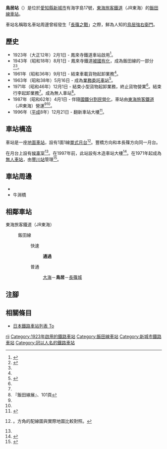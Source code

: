 {{NoteTA
|T=zh-hans:鸟居站;zh-hk:鳥居站;zh-tw:鳥居車站;
|1=zh-hans:鸟居站;zh-hk:鳥居站;zh-tw:鳥居車站;
}}
{{About|愛知縣新城市的JR東海飯田線車站|位於兵庫縣豐岡市的出石鐵道車站|鳥居站 (兵庫縣)}}
{{不是|鳥居前站}}
{{Infobox station
|公司色 = #f77321
|站名 = 鳥居
|圖片 = Torii Station.jpg
|圖片說明 = 月台（2007年2月）
|日文原名 = 鳥居
|平假名 = とりい
|羅馬拼音 = Torii
|副站名 = 
|電報略號 = リイ
|所在地 = {{JPN}}[[愛知縣|愛知縣]][[新城市|新城市]]有海字島17號
|座標 = {{coord|34|55|14.32|N|137|33|6.27|E|type:railwaystation_region:JP-24|display=inline,title}}
|車站構造 = [[地面車站|地面車站]]
|月台配置 = 1面1線
|啟用年月日 = 1923年（[[大正|大正]]12年）2月1日
|廢站年月日 = 
|乘客人數 = 35<ref>JR東海移動等便利化取組報告書</ref>
|上下車人次 = 
|統計年度 = 2019
|轉車 = 
|全寬備註 = [[無人車站|無人車站]]
|adjacent = {{Adjacent stations|system=東海旅客鐵道|line=CD|left=大海|right=長篠城|note-left=1.4km|note-mid=距離[[豐橋站|豐橋]]29.3km|note-right=1.5km}}
}}
'''鳥居站'''（{{jpn|j=鳥居駅|hg=とりいえき|rm=Torii eki|f=y}}）是位於[[愛知縣|愛知縣]][[新城市|新城市]]有海字島17號，[[東海旅客鐵道|東海旅客鐵道]]（JR東海）的[[飯田線|飯田線]][[鐵路車站|車站]]。

車站名稱取名車站周邊曾經發生「[[長篠之戰|長篠之戰]]」之際，鮮為人知的[[鳥居強右衛門|鳥居強右衛門]]。

== 歷史 ==
* 1923年（大正12年）2月1日 - 鳳來寺鐵道車站啟用<ref name="hensen">{{Cite book|author=石野哲（編）|title=停車場変遷大事典 国鉄・JR編|publisher=[[JTB|JTB]]|year=1998|pages=99頁|isbn=978-4-533-02980-6|language=ja}}</ref>。
* 1943年（昭和18年）8月1日 - 鳳來寺鐵道[[戰時收購私鐵|被國有化]]，成為飯田線的一部分<ref name="sone03">{{Cite journal|author={{Translink|ja|曽根悟|曾根悟}}（監修） |journal=週刊 歴史でめぐる鉄道全路線 国鉄・JR |editor=朝日新聞出版分冊百科編集部（編集） |publisher=[[朝日新聞出版|朝日新聞出版]] |issue=3 |title=飯田線・身延線・小海線 |date=2009-07-26 |pages=15-17 |language=ja }}</ref><ref name="hensen"/>。
* 1961年（昭和36年）9月1日 - 結束車載貨物起卸業務<ref name="hensen"/>。
* 1963年（昭和38年）5月16日 - 成為[[業務委託車站|業務委託車站]]<ref>{{Cite book|author={{Translink|ja|桜ヶ丘ミュージアム|櫻丘博物館}}（編）|title=飯田線展|publisher=櫻丘博物館|year=2003|pages=100頁|language=ja}}</ref>。
* 1971年（昭和46年）12月1日 - 結束小型貨物起卸業務，終止貨物營業<ref name="hensen"/>。結束行李起卸業務<ref name="hensen"/>。成為無人車站<ref>『飯田線展』、101頁</ref>。
* 1987年（昭和62年）4月1日 - 伴隨[[國鐵分割民營化|國鐵分割民營化]]，車站由[[東海旅客鐵道|東海旅客鐵道]]（JR東海）營運<ref name="sone03"/><ref name="hensen"/>。
* 1996年（[[平成|平成]]8年）12月21日 - 翻新車站大樓<ref>{{Cite book|author=東海旅客鉄道飯田支店（監修）|title=飯田線百年ものがたり|publisher=新葉社|year=2005|pages=144頁|language=ja}}</ref>。

== 車站構造 ==
車站是一座[[地面車站|地面車站]]，設有1面1線[[單式月台|單式月台]]<ref name="haisen">{{Cite book|author={{Translink|ja|川島令三}}|title=中部ライン全線・全駅・全配線|volume=第4巻 塩尻駅-名古屋東部|publisher=[[講談社|講談社]]|year=2010|pages=34頁（配線圖）、75頁|isbn=978-4-06-270064-1}}。方角的配線圖與實際地圖比較對照。</ref>。豐橋方向和本長篠方向同一月台。

在月台上設有[[候車室|候車室]]<ref name="timeslip"/>。在1997年前，此站設有木造車站大樓<ref name="timeslip">{{Cite book|author=笠原香・塚本雅啓|title=タイムスリップ飯田線|publisher={{Translink|ja|大正出版}}|year=2007|pages=96頁|isbn=978-4-8117-0657-3|language=ja}}</ref>。在1971年起成為[[無人車站|無人車站]]，由[[豐川站_(愛知縣)|豐川站]]管理<ref name="jrc20">{{Cite book|author=東海旅客鉄道（編）|title=東海旅客鉄道20年史|publisher=東海旅客鉄道|year=2007|pages=732・733頁|language=ja}}</ref>。

== 車站周邊 ==
* {{Translink|ja|国道151号|國道151號}}
* 牛淵橋

== 相鄰車站 ==
; 東海旅客鐵道（JR東海）
: {{JR海車站編號|CD}} 飯田線
:: {{Color|#0066ff|■}}快速
::: '''通過'''
:: {{Color|gray|■}}普通
::: [[大海站|大海]]－'''鳥居'''－[[長篠城站|長篠城]]
== 注腳 ==
{{Reflist}}
== 相關條目 ==
* [[日本鐵路車站列表_To|日本鐵路車站列表 To]]
{{飯田線}}
{{DEFAULTSORT:Torii}}
[[Category:日本鐵路車站_To|rii]]
[[Category:1923年啟用的鐵路車站|Category:1923年啟用的鐵路車站]]
[[Category:飯田線車站|Category:飯田線車站]]
[[Category:新城市鐵路車站|Category:新城市鐵路車站]]
[[Category:冠以人名的鐵路車站|Category:冠以人名的鐵路車站]]